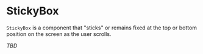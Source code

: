# StickyBox

`StickyBox` is a component that "sticks" or remains fixed at the top or bottom position on the screen as the user scrolls.

_TBD_